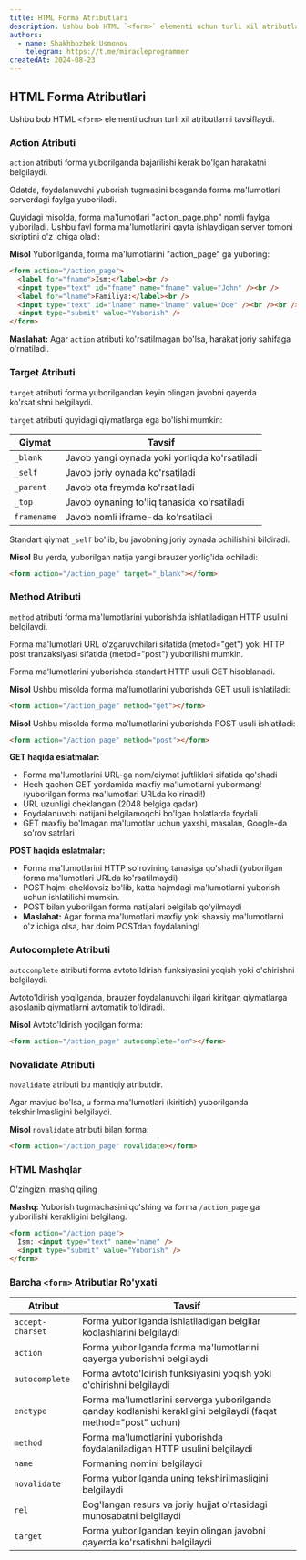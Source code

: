 ```yaml
---
title: HTML Forma Atributlari
description: Ushbu bob HTML `<form>` elementi uchun turli xil atributlarni tavsiflaydi.
authors:
  - name: Shakhbozbek Usmonov
    telegram: https://t.me/miracleprogrammer
createdAt: 2024-08-23
---
```


## HTML Forma Atributlari

Ushbu bob HTML `<form>` elementi uchun turli xil atributlarni tavsiflaydi.

### Action Atributi

`action` atributi forma yuborilganda bajarilishi kerak bo'lgan harakatni belgilaydi.

Odatda, foydalanuvchi yuborish tugmasini bosganda forma ma'lumotlari serverdagi faylga yuboriladi.

Quyidagi misolda, forma ma'lumotlari "action_page.php" nomli faylga yuboriladi. Ushbu fayl forma ma'lumotlarini qayta ishlaydigan server tomoni skriptini o'z ichiga oladi:

**Misol**
Yuborilganda, forma ma'lumotlarini "action_page" ga yuboring:

```html
<form action="/action_page">
  <label for="fname">Ism:</label><br />
  <input type="text" id="fname" name="fname" value="John" /><br />
  <label for="lname">Familiya:</label><br />
  <input type="text" id="lname" name="lname" value="Doe" /><br /><br />
  <input type="submit" value="Yuborish" />
</form>
```

**Maslahat:** Agar `action` atributi ko'rsatilmagan bo'lsa, harakat joriy sahifaga o'rnatiladi.

### Target Atributi

`target` atributi forma yuborilgandan keyin olingan javobni qayerda ko'rsatishni belgilaydi.

`target` atributi quyidagi qiymatlarga ega bo'lishi mumkin:

| Qiymat      | Tavsif                                        |
| ----------- | --------------------------------------------- |
| `_blank`    | Javob yangi oynada yoki yorliqda ko'rsatiladi |
| `_self`     | Javob joriy oynada ko'rsatiladi               |
| `_parent`   | Javob ota freymda ko'rsatiladi                |
| `_top`      | Javob oynaning to'liq tanasida ko'rsatiladi   |
| `framename` | Javob nomli iframe-da ko'rsatiladi            |

Standart qiymat `_self` bo'lib, bu javobning joriy oynada ochilishini bildiradi.

**Misol**
Bu yerda, yuborilgan natija yangi brauzer yorlig'ida ochiladi:

```html
<form action="/action_page" target="_blank"></form>
```

### Method Atributi

`method` atributi forma ma'lumotlarini yuborishda ishlatiladigan HTTP usulini belgilaydi.

Forma ma'lumotlari URL o'zgaruvchilari sifatida (metod="get") yoki HTTP post tranzaksiyasi sifatida (metod="post") yuborilishi mumkin.

Forma ma'lumotlarini yuborishda standart HTTP usuli GET hisoblanadi.

**Misol**
Ushbu misolda forma ma'lumotlarini yuborishda GET usuli ishlatiladi:

```html
<form action="/action_page" method="get"></form>
```

**Misol**
Ushbu misolda forma ma'lumotlarini yuborishda POST usuli ishlatiladi:

```html
<form action="/action_page" method="post"></form>
```

**GET haqida eslatmalar:**

- Forma ma'lumotlarini URL-ga nom/qiymat juftliklari sifatida qo'shadi
- Hech qachon GET yordamida maxfiy ma'lumotlarni yubormang! (yuborilgan forma ma'lumotlari URLda ko'rinadi!)
- URL uzunligi cheklangan (2048 belgiga qadar)
- Foydalanuvchi natijani belgilamoqchi bo'lgan holatlarda foydali
- GET maxfiy bo'lmagan ma'lumotlar uchun yaxshi, masalan, Google-da so'rov satrlari

**POST haqida eslatmalar:**

- Forma ma'lumotlarini HTTP so'rovining tanasiga qo'shadi (yuborilgan forma ma'lumotlari URLda ko'rsatilmaydi)
- POST hajmi cheklovsiz bo'lib, katta hajmdagi ma'lumotlarni yuborish uchun ishlatilishi mumkin.
- POST bilan yuborilgan forma natijalari belgilab qo'yilmaydi
- **Maslahat:** Agar forma ma'lumotlari maxfiy yoki shaxsiy ma'lumotlarni o'z ichiga olsa, har doim POSTdan foydalaning!

### Autocomplete Atributi

`autocomplete` atributi forma avtoto'ldirish funksiyasini yoqish yoki o'chirishni belgilaydi.

Avtoto'ldirish yoqilganda, brauzer foydalanuvchi ilgari kiritgan qiymatlarga asoslanib qiymatlarni avtomatik to'ldiradi.

**Misol**
Avtoto'ldirish yoqilgan forma:

```html
<form action="/action_page" autocomplete="on"></form>
```

### Novalidate Atributi

`novalidate` atributi bu mantiqiy atributdir.

Agar mavjud bo'lsa, u forma ma'lumotlari (kiritish) yuborilganda tekshirilmasligini belgilaydi.

**Misol**
`novalidate` atributi bilan forma:

```html
<form action="/action_page" novalidate></form>
```

### HTML Mashqlar

O'zingizni mashq qiling

**Mashq:**
Yuborish tugmachasini qo'shing va forma `/action_page` ga yuborilishi kerakligini belgilang.

```html
<form action="/action_page">
  Ism: <input type="text" name="name" />
  <input type="submit" value="Yuborish" />
</form>
```

### Barcha `<form>` Atributlar Ro'yxati

| Atribut          | Tavsif                                                                                                          |
| ---------------- | --------------------------------------------------------------------------------------------------------------- |
| `accept-charset` | Forma yuborilganda ishlatiladigan belgilar kodlashlarini belgilaydi                                             |
| `action`         | Forma yuborilganda forma ma'lumotlarini qayerga yuborishni belgilaydi                                           |
| `autocomplete`   | Forma avtoto'ldirish funksiyasini yoqish yoki o'chirishni belgilaydi                                            |
| `enctype`        | Forma ma'lumotlarini serverga yuborilganda qanday kodlanishi kerakligini belgilaydi (faqat method="post" uchun) |
| `method`         | Forma ma'lumotlarini yuborishda foydalaniladigan HTTP usulini belgilaydi                                        |
| `name`           | Formaning nomini belgilaydi                                                                                     |
| `novalidate`     | Forma yuborilganda uning tekshirilmasligini belgilaydi                                                          |
| `rel`            | Bog'langan resurs va joriy hujjat o'rtasidagi munosabatni belgilaydi                                            |
| `target`         | Forma yuborilgandan keyin olingan javobni qayerda ko'rsatishni belgilaydi                                       |
